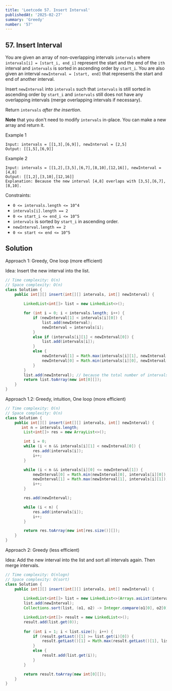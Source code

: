 ```yaml
---
title: 'Leetcode 57. Insert Interval'
publishedAt: '2025-02-27'
summary: 'Greedy'
number: '57'
---
```


## 57. Insert Interval

You are given an array of non-overlapping intervals `intervals` where `intervals[i] = [start_i, end_i]` represent the start and the end of the `ith` interval and `intervals` is sorted in ascending order by `start_i`. 
You are also given an interval `newInterval = [start, end]` that represents the start and end of another interval.  

Insert `newInterval` into `intervals` such that `intervals` is still sorted in ascending order by `start_i` and `intervals` still does not have any overlapping intervals (merge overlapping intervals if necessary).  

Return `intervals` *after the insertion*.  

**Note** that you don't need to modify `intervals` in-place. You can make a new array and return it.


Example 1
`````
Input: intervals = [[1,3],[6,9]], newInterval = [2,5]
Output: [[1,5],[6,9]]
`````

Example 2
`````
Input: intervals = [[1,2],[3,5],[6,7],[8,10],[12,16]], newInterval = [4,8]
Output: [[1,2],[3,10],[12,16]]
Explanation: Because the new interval [4,8] overlaps with [3,5],[6,7],[8,10].
`````


Constraints:

- `0 <= intervals.length <= 10^4`
- `intervals[i].length == 2`
- `0 <= start_i <= end_i <= 10^5`
- `intervals` is sorted by `start_i` in ascending order.
- `newInterval.length == 2`
- `0 <= start <= end <= 10^5`


## Solution
Approach 1: Greedy, One loop (more efficient)

Idea: Insert the new interval into the list.
````JAVA
// Time complexity: O(n)
// Space complexity: O(n)
class Solution {
    public int[][] insert(int[][] intervals, int[] newInterval) {
        
        LinkedList<int[]> list = new LinkedList<>();

        for (int i = 0; i < intervals.length; i++) {
            if (newInterval[1] < intervals[i][0]) {
                list.add(newInterval);
                newInterval = intervals[i];
            }
            else if (intervals[i][1] < newInterval[0]) {
                list.add(intervals[i]);
            }
            else {
                newInterval[1] = Math.max(intervals[i][1], newInterval[1]);
                newInterval[0] = Math.min(intervals[i][0], newInterval[0]);
            }
        }
        list.add(newInterval); // because the total number of intervals should be (intervals.length + 1)
        return list.toArray(new int[0][]);
    }
}
````


Approach 1.2: Greedy, intuition, One loop (more efficient)
````JAVA
// Time complexity: O(n)
// Space complexity: O(n)
class Solution {
    public int[][] insert(int[][] intervals, int[] newInterval) {
       int n = intervals.length;
        List<int[]> res = new ArrayList<>();

        int i = 0;
        while (i < n && intervals[i][1] < newInterval[0]) {
            res.add(intervals[i]);
            i++;
        }

        while (i < n && intervals[i][0] <= newInterval[1]) {
            newInterval[0] = Math.min(newInterval[0], intervals[i][0]);
            newInterval[1] = Math.max(newInterval[1], intervals[i][1]);
            i++;
        }

        res.add(newInterval);

        while (i < n) {
            res.add(intervals[i]);
            i++;
        }

        return res.toArray(new int[res.size()][]);
    }
}
````


Approach 2: Greedy (less efficient)

Idea: Add the new interval into the list and sort all intervals again. Then merge intervals.
````JAVA
// Time complexity: O(nlogn)
// Space complexity: O(sort)
class Solution {
    public int[][] insert(int[][] intervals, int[] newInterval) {
        
        LinkedList<int[]> list = new LinkedList<>(Arrays.asList(intervals));
        list.add(newInterval);
        Collections.sort(list, (o1, o2) -> Integer.compare(o1[0], o2[0]));

        LinkedList<int[]> result = new LinkedList<>();
        result.add(list.get(0));
        
        for (int i = 1; i < list.size(); i++) {
            if (result.getLast()[1] >= list.get(i)[0]) {
                result.getLast()[1] = Math.max(result.getLast()[1], list.get(i)[1]);
            }
            else {
                result.add(list.get(i));
            }
        }

        return result.toArray(new int[0][]);
    }
}
````

